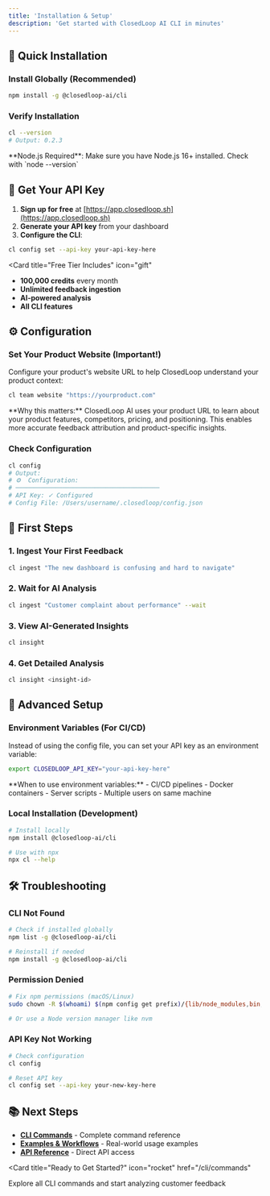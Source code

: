 ```yaml
---
title: 'Installation & Setup'
description: 'Get started with ClosedLoop AI CLI in minutes'
---
```


## 🚀 Quick Installation

### Install Globally (Recommended)

```bash
npm install -g @closedloop-ai/cli
```

### Verify Installation

```bash
cl --version
# Output: 0.2.3
```

<Note>
  **Node.js Required**: Make sure you have Node.js 16+ installed. Check with `node --version`
</Note>

## 🔑 Get Your API Key

1. **Sign up for free** at [https://app.closedloop.sh](https://app.closedloop.sh)
2. **Generate your API key** from your dashboard
3. **Configure the CLI**:

```bash
cl config set --api-key your-api-key-here
```

<Card
  title="Free Tier Includes"
  icon="gift"
>
  - **100,000 credits** every month
  - **Unlimited feedback ingestion**
  - **AI-powered analysis**
  - **All CLI features**
</Card>

## ⚙️ Configuration

### Set Your Product Website (Important!)

Configure your product's website URL to help ClosedLoop understand your product context:

```bash
cl team website "https://yourproduct.com"
```

<Warning>
**Why this matters:** ClosedLoop AI uses your product URL to learn about your product features, competitors, pricing, and positioning. This enables more accurate feedback attribution and product-specific insights.
</Warning>

### Check Configuration

```bash
cl config
# Output:
# ⚙️  Configuration:
# ────────────────────────────────────────
# API Key: ✓ Configured
# Config File: /Users/username/.closedloop/config.json
```

## 🎯 First Steps

### 1. Ingest Your First Feedback

```bash
cl ingest "The new dashboard is confusing and hard to navigate"
```

### 2. Wait for AI Analysis

```bash
cl ingest "Customer complaint about performance" --wait
```

### 3. View AI-Generated Insights

```bash
cl insight
```

### 4. Get Detailed Analysis

```bash
cl insight <insight-id>
```

## 🔧 Advanced Setup

### Environment Variables (For CI/CD)

Instead of using the config file, you can set your API key as an environment variable:

```bash
export CLOSEDLOOP_API_KEY="your-api-key-here"
```

<Info>
**When to use environment variables:**
- CI/CD pipelines
- Docker containers  
- Server scripts
- Multiple users on same machine
</Info>

### Local Installation (Development)

```bash
# Install locally
npm install @closedloop-ai/cli

# Use with npx
npx cl --help
```

## 🛠️ Troubleshooting

### CLI Not Found

```bash
# Check if installed globally
npm list -g @closedloop-ai/cli

# Reinstall if needed
npm install -g @closedloop-ai/cli
```

### Permission Denied

```bash
# Fix npm permissions (macOS/Linux)
sudo chown -R $(whoami) $(npm config get prefix)/{lib/node_modules,bin,share}

# Or use a Node version manager like nvm
```

### API Key Not Working

```bash
# Check configuration
cl config

# Reset API key
cl config set --api-key your-new-key-here
```

## 📚 Next Steps

- **[CLI Commands](/cli/commands)** - Complete command reference
- **[Examples & Workflows](/cli/examples)** - Real-world usage examples
- **[API Reference](/api-reference/introduction)** - Direct API access

<Card
  title="Ready to Get Started?"
  icon="rocket"
  href="/cli/commands"
>
  Explore all CLI commands and start analyzing customer feedback
</Card>
